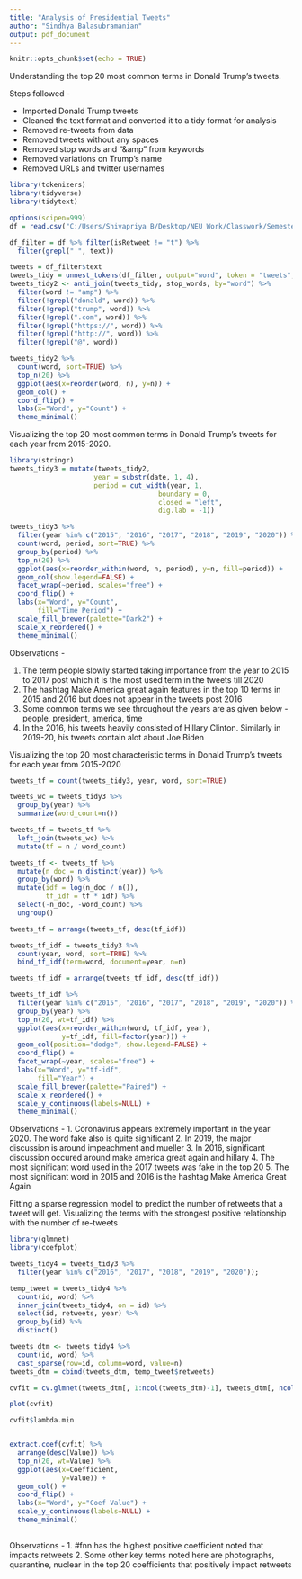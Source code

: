 ---
title: "Analysis of Presidential Tweets"
author: "Sindhya Balasubramanian"
output: pdf_document
---

```{r setup, include=FALSE}
knitr::opts_chunk$set(echo = TRUE)
```

Understanding the top 20 most common terms in Donald Trump’s tweets.

Steps followed - 

- Imported Donald Trump tweets
- Cleaned the text format and converted it to a tidy format for analysis
- Removed re-tweets from data
- Removed tweets without any spaces
- Removed stop words and “&amp” from keywords
- Removed variations on Trump’s name
- Removed URLs and twitter usernames

```{r}
library(tokenizers)
library(tidyverse)
library(tidytext)

options(scipen=999)
df = read.csv("C:/Users/Shivapriya B/Desktop/NEU Work/Classwork/Semester 1/IDMP/Week 9/twitter/twitter/realDonaldTrump-20201106.csv");

df_filter = df %>% filter(isRetweet != "t") %>%
  filter(grepl(" ", text))

tweets = df_filter$text
tweets_tidy = unnest_tokens(df_filter, output="word", token = "tweets", input=text)
tweets_tidy2 <- anti_join(tweets_tidy, stop_words, by="word") %>%
  filter(word != "amp") %>%
  filter(!grepl("donald", word)) %>%
  filter(!grepl("trump", word)) %>%
  filter(!grepl(".com", word)) %>%
  filter(!grepl("https://", word)) %>%
  filter(!grepl("http://", word)) %>%
  filter(!grepl("@", word))

tweets_tidy2 %>%
  count(word, sort=TRUE) %>%
  top_n(20) %>%
  ggplot(aes(x=reorder(word, n), y=n)) +
  geom_col() +
  coord_flip() +
  labs(x="Word", y="Count") +
  theme_minimal()
```

Visualizing the top 20 most common terms in Donald Trump’s tweets for each year from 2015-2020. \

```{r}
library(stringr)
tweets_tidy3 = mutate(tweets_tidy2,
                     year = substr(date, 1, 4),
                     period = cut_width(year, 1,
                                     boundary = 0,
                                     closed = "left",
                                     dig.lab = -1))

tweets_tidy3 %>%
  filter(year %in% c("2015", "2016", "2017", "2018", "2019", "2020")) %>%
  count(word, period, sort=TRUE) %>%
  group_by(period) %>%
  top_n(20) %>%
  ggplot(aes(x=reorder_within(word, n, period), y=n, fill=period)) +
  geom_col(show.legend=FALSE) +
  facet_wrap(~period, scales="free") +
  coord_flip() +
  labs(x="Word", y="Count",
       fill="Time Period") +
  scale_fill_brewer(palette="Dark2") +
  scale_x_reordered() +
  theme_minimal()

```
Observations - 

1. The term people slowly started taking importance from the year to 2015 to 2017 post which it is the most used term in the tweets till 2020
2. The hashtag Make America great again features in the top 10 terms in 2015 and 2016 but does not appear in the tweets post 2016
3. Some common terms we see throughout the years are as given below - \
people, president, america, time
4. In the 2016, his tweets heavily consisted of Hillary Clinton. Similarly in 2019-20, his tweets contain alot about Joe Biden \


Visualizing the top 20 most characteristic terms in Donald Trump’s tweets for each year from 2015-2020

```{r}
tweets_tf = count(tweets_tidy3, year, word, sort=TRUE)

tweets_wc = tweets_tidy3 %>%
  group_by(year) %>%
  summarize(word_count=n())

tweets_tf = tweets_tf %>%
  left_join(tweets_wc) %>%
  mutate(tf = n / word_count)

tweets_tf <- tweets_tf %>%
  mutate(n_doc = n_distinct(year)) %>%
  group_by(word) %>%
  mutate(idf = log(n_doc / n()),
         tf_idf = tf * idf) %>%
  select(-n_doc, -word_count) %>%
  ungroup()

tweets_tf = arrange(tweets_tf, desc(tf_idf))

tweets_tf_idf = tweets_tidy3 %>%
  count(year, word, sort=TRUE) %>%
  bind_tf_idf(term=word, document=year, n=n)

tweets_tf_idf = arrange(tweets_tf_idf, desc(tf_idf))

tweets_tf_idf %>%
  filter(year %in% c("2015", "2016", "2017", "2018", "2019", "2020")) %>%
  group_by(year) %>%
  top_n(20, wt=tf_idf) %>%
  ggplot(aes(x=reorder_within(word, tf_idf, year),
             y=tf_idf, fill=factor(year))) +
  geom_col(position="dodge", show.legend=FALSE) +
  coord_flip() +
  facet_wrap(~year, scales="free") +
  labs(x="Word", y="tf-idf",
       fill="Year") +
  scale_fill_brewer(palette="Paired") +
  scale_x_reordered() +
  scale_y_continuous(labels=NULL) +
  theme_minimal()
```


Observations -
1. Coronavirus appears extremely important in the year 2020. The word fake also is quite significant
2. In 2019, the major discussion is around impeachment and mueller 
3. In 2016, significant discussion occured around make america great again and hillary
4. The most significant word used in the 2017 tweets was fake in the top 20
5. The most significant word in 2015 and 2016 is the hashtag Make America Great Again


Fitting a sparse regression model to predict the number of retweets that a tweet will get. Visualizing the terms with the strongest positive relationship with the number of re-tweets
```{r}
library(glmnet)
library(coefplot)

tweets_tidy4 = tweets_tidy3 %>%
  filter(year %in% c("2016", "2017", "2018", "2019", "2020"));

temp_tweet = tweets_tidy4 %>%  
  count(id, word) %>%
  inner_join(tweets_tidy4, on = id) %>%
  select(id, retweets, year) %>%
  group_by(id) %>%
  distinct()

tweets_dtm <- tweets_tidy4 %>%
  count(id, word) %>%
  cast_sparse(row=id, column=word, value=n)
tweets_dtm = cbind(tweets_dtm, temp_tweet$retweets)

cvfit = cv.glmnet(tweets_dtm[, 1:ncol(tweets_dtm)-1], tweets_dtm[, ncol(tweets_dtm)])

plot(cvfit)

cvfit$lambda.min


extract.coef(cvfit) %>%
  arrange(desc(Value)) %>%
  top_n(20, wt=Value) %>%
  ggplot(aes(x=Coefficient,
             y=Value)) +
  geom_col() +
  coord_flip() +
  labs(x="Word", y="Coef Value") +
  scale_y_continuous(labels=NULL) +
  theme_minimal()
  
```

Observations - 
1. #fnn has the highest positive coefficient noted that impacts retweets
2. Some other key terms noted here are photographs, quarantine, nuclear in the top 20 coefficients that positively impact retweets